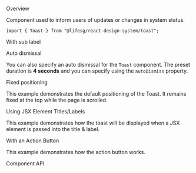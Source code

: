 
<Meta of={ToastStories} />

<Title>Toast</Title>

<Secondary>Overview</Secondary>

Component used to inform users of updates or changes in system status.

```tsx
import { Toast } from "@lifesg/react-design-system/toast";
```

<Canvas of={ToastStories.Default} />

<Heading3>With sub label</Heading3>

<Canvas of={ToastStories.WithSubLabel} />

<Heading3>Auto dismissal</Heading3>

You can also specify an auto dismissal for the `Toast` component. The preset duration
is **4 seconds** and you can specify using the `autoDismiss` property.

<Canvas of={ToastStories.AutoDismissal} />

<Heading3>Fixed positioning</Heading3>

This example demonstrates the default positioning of the Toast. It remains fixed at the top while the page is scrolled.

<Canvas of={ToastStories.FixedPositioning} />

<Heading3>Using JSX Element Titles/Labels</Heading3>

This example demonstrates how the toast will be displayed when a JSX element is passed into the title & label.

<Canvas of={ToastStories.WithJSXTitleAndLabel} />

<Heading3>With an Action Button</Heading3>

This example demonstrates how the action button works.

<Canvas of={ToastStories.WithActionButton} />

<Secondary>Component API</Secondary>

<PropsTable />
